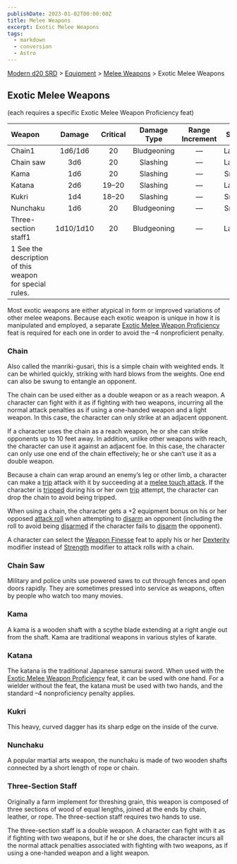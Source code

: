 ```yaml
---
publishDate: 2023-01-02T00:00:00Z
title: Melee Weapons
excerpt: Exotic Melee Weapons
tags:
  - markdown
  - conversion
  - Astro
---
```


[Modern d20 SRD](/#modernD20) > [Equipment](modern-d20-srd-equipment-index) > [Melee Weapons](modern-d20-srd-equipment-weapons-melee) > Exotic Melee Weapons

## Exotic Melee Weapons

(each requires a specific Exotic Melee Weapon Proficiency feat)

| Weapon                                                  |  Damage   | Critical | Damage Type | Range Increment | Size  | Weight | Purchase DC | Restriction |
| :------------------------------------------------------ | :-------: | :------: | :---------: | :-------------: | :---: | :----: | :---------: | ----------: |
| Chain1                                                  |  1d6/1d6  |    20    | Bludgeoning |        —         | Large | 5 lb.  |      5      |            — |
| Chain saw                                               |    3d6    |    20    |  Slashing   |        —         | Large | 10 lb. |      9      |            — |
| Kama                                                    |    1d6    |    20    |  Slashing   |        —         | Small | 2 lb.  |      5      |            — |
| Katana                                                  |    2d6    |   19–20   |  Slashing   |        —         | Large | 6 lb.  |     12      |            — |
| Kukri                                                   |    1d4    |   18–20   |  Slashing   |        —         | Small | 1 lb.  |      5      |            — |
| Nunchaku                                                |    1d6    |    20    | Bludgeoning |        —         | Small | 2 lb.  |      3      |            — |
| Three-section staff1                                    | 1d10/1d10 |    20    | Bludgeoning |        —         | Large | 3 lb.  |      4      |            — |
| 1 See the description of this weapon for special rules. |           |          |             |                 |       |        |             |             |

Most exotic weapons are either atypical in form or improved variations of other melee weapons. Because each exotic weapon is unique in how it is manipulated and employed, a separate [Exotic Melee Weapon Proficiency](modern-d20-srd-feats-exotic-melee-weapons-proficiency) feat is required for each one in order to avoid the –4 nonproficient penalty.

### Chain

Also called the manriki-gusari, this is a simple chain with weighted ends. It can be whirled quickly, striking with hard blows from the weights. One end can also be swung to entangle an opponent.

The chain can be used either as a double weapon or as a reach weapon. A character can fight with it as if fighting with two weapons, incurring all the normal attack penalties as if using a one-handed weapon and a light weapon. In this case, the character can only strike at an adjacent opponent.

If a character uses the chain as a reach weapon, he or she can strike opponents up to 10 feet away. In addition, unlike other weapons with reach, the character can use it against an adjacent foe. In this case, the character can only use one end of the chain effectively; he or she can’t use it as a double weapon.

Because a chain can wrap around an enemy’s leg or other limb, a character can make a [trip](modern-d20-srd-combat-trip) attack with it by succeeding at a [melee touch attack](modern-d20-srd-combat-attack-actions). If the character is [tripped](modern-d20-srd-combat-trip) during his or her own [trip](modern-d20-srd-combat-trip) attempt, the character can drop the chain to avoid being tripped.

When using a chain, the character gets a +2 equipment bonus on his or her opposed [attack roll](modern-d20-srd-combat-attack-roll) when attempting to [disarm](modern-d20-srd-combat-disarm) an opponent (including the roll to avoid being [disarmed](modern-d20-srd-combat-disarm) if the character fails to [disarm](modern-d20-srd-combat-disarm) the opponent).

A character can select the [Weapon Finesse](modern-d20-srd-feats-weapon-finesse) feat to apply his or her [Dexterity](modern-d20-srd-basics-ability-scores) modifier instead of [Strength](modern-d20-srd-basics-ability-scores) modifier to attack rolls with a chain.

### Chain Saw

Military and police units use powered saws to cut through fences and open doors rapidly. They are sometimes pressed into service as weapons, often by people who watch too many movies.

### Kama

A kama is a wooden shaft with a scythe blade extending at a right angle out from the shaft. Kama are traditional weapons in various styles of karate.

### Katana

The katana is the traditional Japanese samurai sword. When used with the [Exotic Melee Weapon Proficiency](modern-d20-srd-feats-exotic-melee-weapons-proficiency) feat, it can be used with one hand. For a wielder without the feat, the katana must be used with two hands, and the standard –4 nonproficiency penalty applies.

### Kukri

This heavy, curved dagger has its sharp edge on the inside of the curve.

### Nunchaku

A popular martial arts weapon, the nunchaku is made of two wooden shafts connected by a short length of rope or chain.

### Three-Section Staff

Originally a farm implement for threshing grain, this weapon is composed of three sections of wood of equal lengths, joined at the ends by chain, leather, or rope. The three-section staff requires two hands to use.

The three-section staff is a double weapon. A character can fight with it as if fighting with two weapons, but if he or she does, the character incurs all the normal attack penalties associated with fighting with two weapons, as if using a one-handed weapon and a light weapon.
